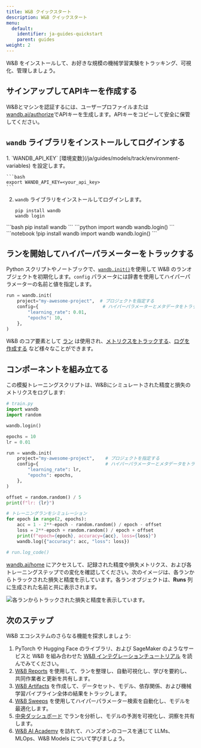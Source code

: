 ```yaml
---
title: W&B クイックスタート
description: W&B クイックスタート
menu:
  default:
    identifier: ja-guides-quickstart
    parent: guides
weight: 2
---
```


W&B をインストールして、お好きな規模の機械学習実験をトラッキング、可視化、管理しましょう。

## サインアップしてAPIキーを作成する

W&Bとマシンを認証するには、ユーザープロファイルまたは[wandb.ai/authorize](https://wandb.ai/authorize)でAPIキーを生成します。APIキーをコピーして安全に保管してください。

## `wandb` ライブラリをインストールしてログインする

<Tabs>
<Tab title="コマンドライン">
1. `WANDB_API_KEY` [環境変数](/ja/guides/models/track/environment-variables) を設定します。

    ```bash
    export WANDB_API_KEY=<your_api_key>
    ```

2. `wandb` ライブラリをインストールしてログインします。

    ```shell
    pip install wandb
    wandb login
    ```
</Tab>
<Tab title="Python">
```bash
pip install wandb
```
```python
import wandb
wandb.login()
```
</Tab>
<Tab title="Python ノートブック">
```notebook
!pip install wandb
import wandb
wandb.login()
```
</Tab>
</Tabs>

## ランを開始してハイパーパラメーターをトラックする

Python スクリプトやノートブックで、[`wandb.init()`](/ja/ref/python/run)を使用して W&B のランオブジェクトを初期化します。`config` パラメータには辞書を使用してハイパーパラメーターの名前と値を指定します。

```python
run = wandb.init(
    project="my-awesome-project",  # プロジェクトを指定する
    config={                        # ハイパーパラメーターとメタデータをトラックする
        "learning_rate": 0.01,
        "epochs": 10,
    },
)
```

W&B のコア要素として [ラン](/ja/guides/models/track/runs/) は使用され、[メトリクスをトラックする](/ja/guides/models/track/)、[ログを作成する](/ja/guides/models/track/log/) など様々なことができます。

## コンポーネントを組み立てる

この模擬トレーニングスクリプトは、W&Bにシミュレートされた精度と損失のメトリクスをログします:

```python
# train.py
import wandb
import random

wandb.login()

epochs = 10
lr = 0.01

run = wandb.init(
    project="my-awesome-project",    # プロジェクトを指定する
    config={                         # ハイパーパラメーターとメタデータをトラックする
        "learning_rate": lr,
        "epochs": epochs,
    },
)

offset = random.random() / 5
print(f"lr: {lr}")

# トレーニングランをシミュレーション
for epoch in range(2, epochs):
    acc = 1 - 2**-epoch - random.random() / epoch - offset
    loss = 2**-epoch + random.random() / epoch + offset
    print(f"epoch={epoch}, accuracy={acc}, loss={loss}")
    wandb.log({"accuracy": acc, "loss": loss})

# run.log_code()
```

[wandb.ai/home](https://wandb.ai/home) にアクセスして、記録された精度や損失メトリクス、および各トレーニングステップでの変化を確認してください。次のイメージは、各ランからトラックされた損失と精度を示しています。各ランオブジェクトは、**Runs** 列に生成された名前と共に表示されます。

<Frame>
    <img src="/images/quickstart/quickstart_image.png" alt="各ランからトラックされた損失と精度を表示しています。"  />
</Frame>

## 次のステップ

W&B エコシステムのさらなる機能を探求しましょう:

1. PyTorch や Hugging Face のライブラリ、および SageMaker のようなサービスと W&B を組み合わせた [W&B インテグレーションチュートリアル](/ja/guides/integrations/) を読んでみてください。
2. [W&B Reports](/ja/guides/core/reports/) を使用して、ランを整理し、自動可視化し、学びを要約し、共同作業者と更新を共有します。
3. [W&B Artifacts](/ja/guides/core/artifacts/) を作成して、データセット、モデル、依存関係、および機械学習パイプライン全体の結果をトラックします。
4. [W&B Sweeps](/ja/guides/models/sweeps/) を使用してハイパーパラメーター検索を自動化し、モデルを最適化します。
5. [中央ダッシュボード](/ja/guides/models/tables/) でランを分析し、モデルの予測を可視化し、洞察を共有します。
6. [W&B AI Academy](https://wandb.ai/site/courses/) を訪れて、ハンズオンのコースを通じて LLMs、MLOps、W&B Models について学びましょう。